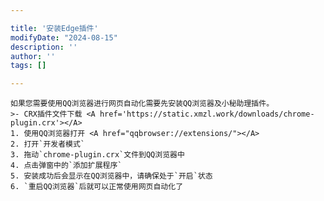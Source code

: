```yaml
---

title: '安装Edge插件'
modifyDate: "2024-08-15"
description: ''
author: ''
tags: []

---
```




<DocsLayout title={frontmatter.title} modifyDate={frontmatter.modifyDate}>

    如果您需要使用QQ浏览器进行网页自动化需要先安装QQ浏览器及小秘助理插件。
    >- CRX插件文件下载 <A href='https://static.xmzl.work/downloads/chrome-plugin.crx'></A>
    1. 使用QQ浏览器打开 <A href="qqbrowser://extensions/"></A>
    2. 打开`开发者模式`
    3. 拖动`chrome-plugin.crx`文件到QQ浏览器中
    4. 点击弹窗中的`添加扩展程序`
    5. 安装成功后会显示在QQ浏览器中，请确保处于`开启`状态
    6. `重启QQ浏览器`后就可以正常使用网页自动化了
</DocsLayout>
